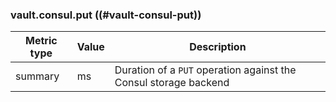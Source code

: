 ### vault.consul.put ((#vault-consul-put))

Metric type | Value | Description
----------- | ----- | -----------
summary     | ms    | Duration of a `PUT` operation against the Consul storage backend